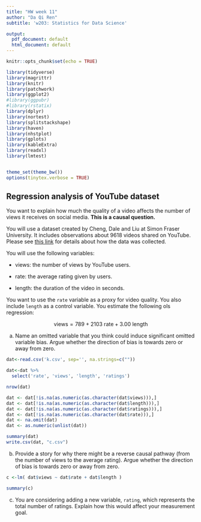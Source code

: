 ```yaml
---
title: "HW week 11"
author: "Da Qi Ren"
subtitle: 'w203: Statistics for Data Science'

output:
  pdf_document: default
  html_document: default
---
```

\newcommand{\E}{\text{E}}
\newcommand{\V}{\text{V}}
\newcommand{\R}{\mathbb{R}}
\newcommand{\Cov}{\mathbb{\text{Cov}}}

```r
knitr::opts_chunk$set(echo = TRUE)
```



```r
library(tidyverse) 
library(magrittr)
library(knitr)
library(patchwork)
library(ggplot2)
#library(ggpubr)
#library(rstatix)
library(dplyr)
library(nortest)
library(splitstackshape)
library(haven)
library(nhstplot)
library(gplots)
library(kableExtra)
library(readxl)
library(lmtest)


theme_set(theme_bw())
options(tinytex.verbose = TRUE)
```





## Regression analysis of YouTube dataset

You want to explain how much the quality of a video affects the number of views it receives on social media.  **This is a causal question.**

You will use a dataset created by Cheng, Dale and Liu at Simon Fraser University.  It includes observations about 9618 videos shared on YouTube.  Please see [this link](http://netsg.cs.sfu.ca/youtubedata/) for details about how the data was collected.

You will use the following variables:

- views: the number of views by YouTube users.

- rate: the average rating given by users.

- length: the duration of the video in seconds.

You want to use the `rate` variable as a proxy for video quality.  You also include `length` as a control variable.  You estimate the following ols regression:

$$\text{views} =   789 +  2103    \text{ rate} +      3.00 \text{ length} $$


a. Name an omitted variable that you think could induce significant omitted variable bias.  Argue whether the direction of bias is towards zero or away from zero.


```r
dat<-read.csv('k.csv', sep='', na.strings=c(""))

dat<-dat %>% 
  select('rate', 'views', 'length', 'ratings') 

nrow(dat)

dat <- dat[!is.na(as.numeric(as.character(dat$views))),]
dat <- dat[!is.na(as.numeric(as.character(dat$length))),]
dat <- dat[!is.na(as.numeric(as.character(dat$ratings))),]
dat <- dat[!is.na(as.numeric(as.character(dat$rate))),]
dat <- na.omit(dat)
dat <- as.numeric(unlist(dat))

summary(dat)
write.csv(dat, "c.csv")


```


b. Provide a story for why there might be a reverse causal pathway (from the number of views to the average rating).  Argue whether the direction of bias is towards zero or away from zero.

```r

c <-lm( dat$views ~ dat$rate + dat$length )

summary(c)

```




c. You are considering adding a new variable, `rating`, which represents the total number of ratings.  Explain how this would affect your measurement goal.
```r

```

